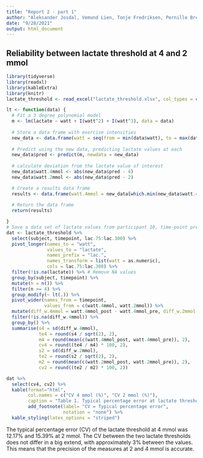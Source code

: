 ```yaml
---
title: "Report 2 - part 1"
author: "Aleksander Josdal, Vemund Lien, Tonje Fredriksen, Pernille Breili"
date: "9/28/2021"
output: html_document
---
```


## Reliability between lactate threshold at 4 and 2 mmol

```r
library(tidyverse)
library(readxl)
library(kableExtra)
library(knitr)
lactate_threshold <- read_excel("lactate_threshold.xlsx", col_types = c("numeric", "text", "numeric", "numeric", "numeric", "numeric", "numeric", "numeric", "numeric", "numeric", "numeric", "numeric"))

lt <- function(data) {
  # Fit a 3 degree polynomial model
  m <- lm(lactate ~ watt + I(watt^2) + I(watt^3), data = data)
  
  # Store a data frame with exercise intensities
  new_data <- data.frame(watt = seq(from = min(data$watt), to = max(data$watt), by = 0.01))
  
  # Predict using the new data, predicting lactate values at each 
  new_data$pred <- predict(m, newdata = new_data)
  
  # calculate deviation from the lactate value of interest
  new_data$watt.4mmol <- abs(new_data$pred - 4)
  new_data$watt.2mmol <- abs(new_data$pred - 2)

  # Create a results data frame
  results <- data.frame(watt.4mmol = new_data[which.min(new_data$watt.4mmol), 1], watt.2mmol = new_data[which.min(new_data$watt.2mmol), 1])
  
  # Return the data frame
  return(results)

}
# Save a data set of lactate values from participant 10, time-point pre
dat <- lactate_threshold %>%
  select(subject, timepoint, lac.75:lac.300) %>%
  pivot_longer(names_to = "watt", 
               values_to = "lactate", 
               names_prefix = "lac.", 
               names_transform = list(watt = as.numeric), 
               cols = lac.75:lac.300) %>%
  filter(!is.na(lactate)) %>% # Remove NA values
  group_by(subject, timepoint) %>%
  mutate(n = n()) %>%
  filter(n >= 4) %>%
  group_modify(~ lt(.)) %>%
  pivot_wider(names_from = timepoint,
              values_from = c(watt.4mmol, watt.2mmol)) %>%
  mutate(diff_w.4mmol = watt.4mmol_post - watt.4mmol_pre, diff_w.2mmol = watt.2mmol_post - watt.2mmol_pre) %>%
  filter(!is.na(diff_w.4mmol)) %>%
  group_by() %>%
  summarise(s4 = sd(diff_w.4mmol),
            te4 = round(s4 / sqrt(2), 2),
            m4 = round(mean(c(watt.4mmol_post, watt.4mmol_pre)), 2),
            cv4 = round((te4 / m4) * 100, 2),
            s2 = sd(diff_w.2mmol),
            te2 = round(s2 / sqrt(2), 2),
            m2 = round(mean(c(watt.2mmol_post, watt.2mmol_pre)), 2),
            cv2 = round((te2 / m2) * 100, 2)) 
```
```r
dat %>% 
  select(cv4, cv2) %>%
  kable(format="html",  
        col.names = c("CV 4 mmol (%)", "CV 2 mmol (%)"),
        caption = "Table 1. Typical percentage error at lactate thresholds at 4 and 2 mmol.") %>%
        add_footnote(label= "CV = Typical percentage error",
                     notation = "none") %>%
  kable_styling(latex_options = "striped") 
```
The typical percentage error (CV) of the lactate threshold at 4 mmol was 12.17% and 15.39% at 2 mmol. The CV between the two lactate thresholds does not differ in a big extend, with approximately 3% between the values. This means that the precision of the measures at 2 and 4 mmol is accurate. 